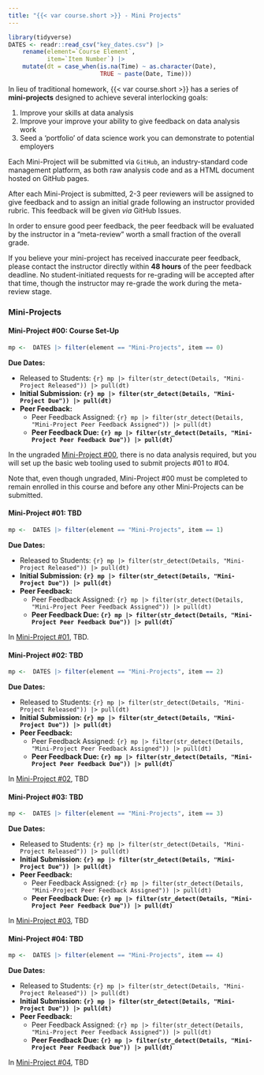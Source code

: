 ```yaml
---
title: "{{< var course.short >}} - Mini Projects"
---
```


```r
library(tidyverse)
DATES <- readr::read_csv("key_dates.csv") |>
    rename(element=`Course Element`,
           item=`Item Number`) |>
    mutate(dt = case_when(is.na(Time) ~ as.character(Date),
                          TRUE ~ paste(Date, Time)))
```

In lieu of traditional homework, {{< var course.short >}} has a series of
**mini-projects** designed to achieve several interlocking goals: 

1. Improve your skills at data analysis
2. Improve your improve your ability to give feedback on data analysis work
3. Seed a 'portfolio' of data science work you can demonstrate to potential employers

Each Mini-Project will be submitted via `GitHub`, an industry-standard code management
platform, as both raw analysis code and as a HTML document hosted on GitHub pages.

After each Mini-Project is submitted, 2-3 peer reviewers will 
be assigned to give feedback and to assign an initial grade following
an instructor provided rubric. This feedback will be given *via* GitHub Issues. 

In order to ensure good peer feedback, the peer feedback will be evaluated by 
the instructor in a "meta-review" worth a small fraction of the overall grade. 

If you believe your mini-project has received inaccurate peer feedback, please
contact the instructor directly within **48 hours** of the peer feedback
deadline. No student-initiated requests for re-grading will be accepted
after that time, though the instructor may re-grade the work during the
meta-review stage.

### Mini-Projects

#### Mini-Project #00: Course Set-Up

```r
mp <-  DATES |> filter(element == "Mini-Projects", item == 0)
```

**Due Dates:**

  - Released to Students: `{r} mp |> filter(str_detect(Details, "Mini-Project Released")) |> pull(dt)`
  - **Initial Submission: `{r} mp |> filter(str_detect(Details, "Mini-Project Due")) |> pull(dt)`**
  - **Peer Feedback:**
    - Peer Feedback Assigned: `{r} mp |> filter(str_detect(Details, "Mini-Project Peer Feedback Assigned")) |> pull(dt)`
    - **Peer Feedback Due: `{r} mp |> filter(str_detect(Details, "Mini-Project Peer Feedback Due")) |> pull(dt)`**

In the ungraded [Mini-Project #00](./miniprojects/mini00.html), there is no data
analysis required, but you will set up the basic web tooling used to submit projects
#01 to #04. 

Note that, even though ungraded, Mini-Project #00 must be completed to remain
enrolled in this course and before any other Mini-Projects can be submitted. 

#### Mini-Project #01: TBD

```r
mp <-  DATES |> filter(element == "Mini-Projects", item == 1)
```

**Due Dates:**

  - Released to Students: `{r} mp |> filter(str_detect(Details, "Mini-Project Released")) |> pull(dt)`
  - **Initial Submission: `{r} mp |> filter(str_detect(Details, "Mini-Project Due")) |> pull(dt)`**
  - **Peer Feedback:**
    - Peer Feedback Assigned: `{r} mp |> filter(str_detect(Details, "Mini-Project Peer Feedback Assigned")) |> pull(dt)`
    - **Peer Feedback Due: `{r} mp |> filter(str_detect(Details, "Mini-Project Peer Feedback Due")) |> pull(dt)`**
    
In [Mini-Project #01](./miniprojects/mini01.html), TBD.

#### Mini-Project #02: TBD

```r
mp <-  DATES |> filter(element == "Mini-Projects", item == 2)
```

**Due Dates:**

  - Released to Students: `{r} mp |> filter(str_detect(Details, "Mini-Project Released")) |> pull(dt)`
  - **Initial Submission: `{r} mp |> filter(str_detect(Details, "Mini-Project Due")) |> pull(dt)`**
  - **Peer Feedback:**
    - Peer Feedback Assigned: `{r} mp |> filter(str_detect(Details, "Mini-Project Peer Feedback Assigned")) |> pull(dt)`
    - **Peer Feedback Due: `{r} mp |> filter(str_detect(Details, "Mini-Project Peer Feedback Due")) |> pull(dt)`**
    

In [Mini-Project #02](./miniprojects/mini02.html), TBD

#### Mini-Project #03: TBD

```r
mp <-  DATES |> filter(element == "Mini-Projects", item == 3)
```

**Due Dates:**

  - Released to Students: `{r} mp |> filter(str_detect(Details, "Mini-Project Released")) |> pull(dt)`
  - **Initial Submission: `{r} mp |> filter(str_detect(Details, "Mini-Project Due")) |> pull(dt)`**
  - **Peer Feedback:**
    - Peer Feedback Assigned: `{r} mp |> filter(str_detect(Details, "Mini-Project Peer Feedback Assigned")) |> pull(dt)`
    - **Peer Feedback Due: `{r} mp |> filter(str_detect(Details, "Mini-Project Peer Feedback Due")) |> pull(dt)`**
    
In [Mini-Project #03](./miniprojects/mini03.html), TBD 

#### Mini-Project #04: TBD

```r
mp <-  DATES |> filter(element == "Mini-Projects", item == 4)
```

**Due Dates:**

  - Released to Students: `{r} mp |> filter(str_detect(Details, "Mini-Project Released")) |> pull(dt)`
  - **Initial Submission: `{r} mp |> filter(str_detect(Details, "Mini-Project Due")) |> pull(dt)`**
  - **Peer Feedback:**
    - Peer Feedback Assigned: `{r} mp |> filter(str_detect(Details, "Mini-Project Peer Feedback Assigned")) |> pull(dt)`
    - **Peer Feedback Due: `{r} mp |> filter(str_detect(Details, "Mini-Project Peer Feedback Due")) |> pull(dt)`**


In [Mini-Project #04](./miniprojects/mini04.html), TBD
